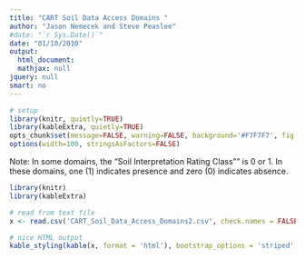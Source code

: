 ---
title: "CART Soil Data Access Domains "
author: "Jason Nemecek and Steve Peaslee"
#date: "`r Sys.Date()`"
date: "01/10/2010"
output:
  html_document:
  mathjax: null
jquery: null
smart: no
---

```{r setup, echo=FALSE, results='hide', warning=FALSE}
# setup
library(knitr, quietly=TRUE)
library(kableExtra, quietly=TRUE)
opts_chunk$set(message=FALSE, warning=FALSE, background='#F7F7F7', fig.align='center', fig.retina=2, dev='png', tidy=FALSE, verbose=FALSE)
options(width=100, stringsAsFactors=FALSE)
```

Note: In some domains, the "Soil Interpretation Rating Class"" is 0 or 1. In these domains, one (1) indicates presence and zero (0) indicates absence. 

```{r echo=FALSE, results='asis'}
library(knitr)
library(kableExtra)

# read from text file
x <- read.csv('CART_Soil_Data_Access_Domains2.csv', check.names = FALSE, stringsAsFactors = FALSE)

# nice HTML output
kable_styling(kable(x, format = 'html'), bootstrap_options = 'striped', full_width = TRUE, font_size = 12)
```
